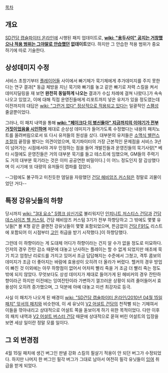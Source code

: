 [[목차]]

== 개요 ==
[[SD건담 캡슐파이터 온라인]]에 시행된 패치 업데이트로, '''[[wiki: "용두사미" 공지는 거창했으나 적용 범위는 그야말로 안습했던]] 없데이트'''였다. 하지만 그 안습한 적용 범위가 중요하기에 따로 기술한다.

== 상성데미지 수정 ==
서비스 초창기부터 [[플레이어]]들 사이에서 빠기체가 묵기체에게 추가데미지를 주지 못한다는 연구 결과[* 동급 체방을 지닌 묵기와 빠기를 놓고 같은 빠기로 저력 스킬을 켜서 데미지딜링을 재 보면 '''완전히 동일하게 나오는''' 결과가 수십 차례에 걸쳐 나왔다.]가 속속 나오고 있었고, 이에 대해 직접 운영진들에게 리포트까지 넣은 유저가 있을 정도였는데 이전까지의 대답은 [[wiki: "그런거 없다" 정상적으로 적용되고 있다]]는 일괄적인 [[스팸]]성 줄글뿐이었다.

그러나, 이 패치 내역을 통해 '''[[wiki: "페이크다 이 병신들아" 지금까지의 이야기가 전부 거짓이었음을 시인하며]]''' 제대로 순상성 데미지가 들어가도록 수정했다는 내용의 패치노트를 올려버림으로서 또 다시 유저들의 원성을 샀다. 대부분의 유저들은 [[소맥식 밸런스 조절]]의 끝장을 봤다는 의견이었으며, 묵기파이터의 가장 근본적인 문제점을 서비스 3년이 넘어가는 시점에서야 겨우 인정하는 점을 들어 개발진들과 운영진들의 묵기사랑[* 베타 시절에도 운영진들은 거의 대부분 묵기를 들고 테스트에 임했으며, GM들의 주력기도 거의 대부분 묵기라는 것은 이미 공공연한 비밀이다.] 이 어느 정도인지 잘 감상했다며 이 시기에 또 대량의 유저들이 캡파를 접었다.

--그럼에도 불구하고 미친듯한 뎀딜을 자랑했던 [[건담 헤비암즈 커스텀]]은 정말로 괴물이었던 거다--

== 특정 강유닛들의 하향 ==
당시까지 [[wiki: "3대 요소" S랭크 삼신기]]로 불리워지던 [[인피니트 저스티스 건담]]과 [[건담 데스사이즈 헬 커스텀]], 건담 헤비암즈 커스텀 3기가 전부 하향당하고 그 밖에도 몇몇 유닛들[* 볼 K형 같은 클랜전 강유닛들이 몇몇 포함되었으며, 뜬금없이 [[건담 F91]]도 리스트에 포함되어 이 시점부터 [[고인]] 취급을 받기 시작했다.]이 하향당했다.

그런데 이 하향이라는 게 도대체 어디가 하향이라는 건지 알 수가 없을 정도로 미묘하다. 인저의 경우 잔탄 감소 때문에 대놓고 난사하는 플레이는 할 수 없게 되었지만 애초에 묵기 치고 엄청난 리로드를 가지고 있어서 조금 답답해지는 수준에서 그쳤고, 격투 콤보의 데미지가 조금 더 좋아지는 바람에 효용성이 오히려 더 올라가 버렸다. 헬커의 경우 방업이 빠진 것 이외에는 아무 하향점이 없어서 어차피 빨리 죽을 거 조금 더 빨리 죽는 정도밖에 되지 않았다. 무엇보다도 상성 데미지가 제대로 들어가게 된 헤비커의 경우 잔탄하향이라곤 하지만 이전에는 잉여잔탄이라 가변하기 껄끄러운 상황이 되려 줄어들어서 효용성이 오히려 증가했으며, 그 덕분에 아예 대놓고 미션 최강자로 등극.

사실 이 패치가 나오게 된 배경이 [[wiki: "SD건담 캡슐파이터 온라인/2010년 04월 15일 패치" 앞서의 패치]]와 비슷한데, 이 세 유닛이 [[V2 어설트 건담]]의 천적뻘 되는 기체여서 이들을 깎아내리고 상대적으로 어설트 쪽을 돋보이게 하기 위한 목적이었다. 다만 이후의 패치 내역과 [[V2 어설트 버스터 건담]] 때문에 상대적으로 묻혀 버린 어설트의 입장을 보면 세상 일이란 정말 모를 일이다.

== 그 외 변경점 ==
4월 15일 패치에 생긴 버그인 판넬 강화 스킬의 필살기 적용이 안 되던 버그가 수정되었다. 하지만 나머지 한 버그인 필각 버그가 그대로 남아서 여전히 필각 유닛들이 [[잉여]] 취급을 받게 되었다.
